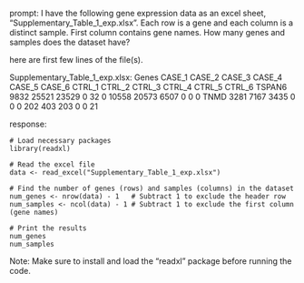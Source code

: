 prompt:
I have the following gene expression data as an excel sheet,  "Supplementary_Table_1_exp.xlsx". Each row is a gene and each column is a distinct sample. First column contains gene names. How many genes and samples does the dataset have?

here are first few lines of the file(s).

Supplementary_Table_1_exp.xlsx:
Genes	CASE_1	CASE_2	CASE_3	CASE_4	CASE_5	CASE_6	CTRL_1	CTRL_2	CTRL_3	CTRL_4	CTRL_5	CTRL_6
TSPAN6	9832	25521	23529	0	32	0	10558	20573	6507	0	0	 0
TNMD	3281	 7167	 3435	0	 0	0	  202	  403	 203	0	0	21


response:
```
# Load necessary packages
library(readxl)

# Read the excel file
data <- read_excel("Supplementary_Table_1_exp.xlsx")

# Find the number of genes (rows) and samples (columns) in the dataset
num_genes <- nrow(data) - 1   # Subtract 1 to exclude the header row
num_samples <- ncol(data) - 1 # Subtract 1 to exclude the first column (gene names)

# Print the results
num_genes
num_samples
```
Note: Make sure to install and load the "readxl" package before running the code.
